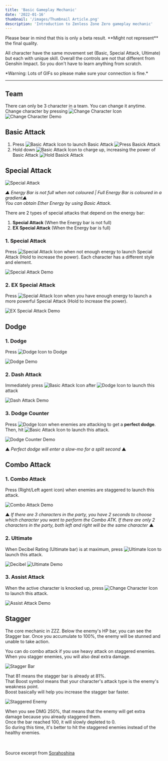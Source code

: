 ```yaml
---
title: 'Basic Gameplay Mechanic'
date: '2022-01-16'
thumbnail: '/images/Thumbnail Article.png'
description: 'Introduction to Zenless Zone Zero gameplay mechanic'
---
```


<p className="text-center">
  Please bear in mind that this is only a beta result. **Might not represent** the final quality.
</p>

All character have the same movement set (Basic, Special Attack, Ultimate) but each with unique skill.
Overall the controls are not that different from Genshin Impact. So you don't have to learn anything from scratch.

<p className="text-center">
  *Warning: Lots of GIFs so please make sure your connection is fine.*
</p>

<hr />

## Team
There can only be 3 character in a team. You can change it anytime. Change character by pressing <img className="inline mx-2" src="/icons/Change Character Icon.png" alt="Change Character Icon" />
<img className="mx-auto rounded-lg"  src="/images/posts/change-character-demo.gif" alt="Change Character Demo" />

## Basic Attack
<ol>
  <li>
    Press <img className="inline mx-2 my-0" src="/icons/Basic Attack Icon.png" alt="Basic Attack Icon" /> to launch Basic Attack
    <img className="mx-auto rounded-lg" src="/images/posts/press-basic-attack.gif" alt="Press Basick Attack" />
  </li>
  <li>
    Hold down <img className="inline mx-2 my-0" src="/icons/Basic Attack Icon.png" alt="Basic Attack Icon" /> to charge up, increasing the power of Basic Attack
    <img className="mx-auto rounded-lg" src="/images/posts/hold-basic-attack.gif" alt="Hold Basick Attack" />
  </li>
</ol>

## Special Attack

<img className="mx-auto rounded-lg" src="/images/posts/special-attack.png" alt="Special Attack" />

<p className="text-center">
  <em>▲ Energy Bar is not full when not coloured | Full Energy Bar is coloured in a gradient▲</em> <br />
  <em>You can obtain Ether Energy by using Basic Attack.</em>
</p>

There are 2 types of special attacks that depend on the energy bar: 
1. **Special Attack** (When the Energy bar is not full)
2. **EX Special Attack** (When the Energy bar is full)

### 1. Special Attack
Press <img className="inline mx-2 my-0" src="/icons/Special Attack Icon.png" alt="Special Attack Icon" />
when not enough energy to launch Special Attack (Hold to increase the power).
Each character has a different style and element.

<img className="mx-auto rounded-lg" src="/images/posts/special-attack-demo.gif" alt="Special Attack Demo" />

### 2. EX Special Attack
Press <img className="inline mx-2 my-0" src="/icons/Special Attack Icon.png" alt="Special Attack Icon" /> 
when you have enough energy to launch a more powerful Special Attack (Hold to increase the power).

<img className="mx-auto rounded-lg" src="/images/posts/ex-special-attack-demo.gif" alt="EX Special Attack Demo" />

## Dodge

### 1. Dodge
Press <img className="inline mx-2 my-0" src="/icons/Dodge Icon.png" alt="Dodge Icon" /> to Dodge

<img className="mx-auto rounded-lg" src="/images/posts/dodge-demo.gif" alt="Dodge Demo" />

### 2. Dash Attack
Immediately press <img className="inline mx-2 my-0" src="/icons/Basic Attack Icon.png" alt="Basic Attack Icon" />
after <img className="inline mx-2 my-0" src="/icons/Dodge Icon.png" alt="Dodge Icon" /> to launch this attack

<img className="mx-auto rounded-lg" src="/images/posts/dash-attack-demo.gif" alt="Dash Attack Demo" />

### 3. Dodge Counter
Press <img className="inline mx-2 my-0" src="/icons/Dodge Icon.png" alt="Dodge Icon" />
when enemies  are attacking to get a **perfect dodge**. 
Then, hit <img className="inline mx-2 my-0" src="/icons/Basic Attack Icon.png" alt="Basic Attack Icon" /> 
to launch this attack.

<img className="mx-auto rounded-lg" src="/images/posts/dodge-counter-demo.gif" alt="Dodge Counter Demo" />
<p className="text-center">▲ <em>Perfect dodge will enter a slow-mo for a split second</em> ▲</p>

## Combo Attack

### 1. Combo Attack
Press (Right/Left agent icon) when enemies are staggered to launch this attack.

<img className="mx-auto rounded-lg" src="/images/posts/combo-attack-demo.gif" alt="Combo Attack Demo" />

<p className="text-center">
  ▲ <em>If there are 3 characters in the party, you have 2 seconds to choose which character you want to perform the Combo ATK. 
  If there are only 2 characters in the party, both left and right will be the same character</em> ▲
</p>

### 2. Ultimate
When Decibel Rating (Ultimate bar) is at maximum, press 
<img className="inline mx-2 my-0" src="/icons/Ultimate Icon.png" alt="Ultimate Icon" /> to launch this attack.

<img className="mx-auto rounded-lg" src="/images/posts/decibel.png" alt="Decibel" />
<img className="mx-auto rounded-lg" src="/images/posts/ultimate-demo.gif" alt="Ultimate Demo" />

### 3. Assist Attack
When the active character is knocked up, press 
<img className="inline mx-2" src="/icons/Change Character Icon.png" alt="Change Character Icon" /> to launch this attack.

<img className="mx-auto rounded-lg" src="/images/posts/assist-attack-demo.gif" alt="Assist Attack Demo" />

## Stagger

The core mechanic in ZZZ. Below the enemy's HP bar, you can see the Stagger bar. 
Once you accumulate to 100%, the enemy will be stunned and unable to take action.

You can do combo attack if you use heavy attack on staggered enemies.
When you stagger enemies, you will also deal extra damage.

<img className="mx-auto rounded-lg" src="/images/posts/stagger-bar.png" alt="Stagger Bar" />

That 81 means the stagger bar is already at 81%. \
That Boost symbol means that your character's attack type is the enemy's weakness point. \
Boost basically will help you increase the stagger bar faster.

<img className="mx-auto rounded-lg" src="/images/posts/staggered-enemy.png" alt="Staggered Enemy" />

When you see DMG 250%, that means that the enemy will get extra damage because you already staggered them. \
Once the bar reached 100, it will slowly depleted to 0. \
So during this time, it's better to hit the staggered enemies instead of the healthy enemies.

\
\
Source excerpt from [Sorahoshina](https://www.hoyolab.com/article/6659085)